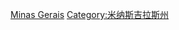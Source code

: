 {{Commonscat|People of Minas Gerais}}

[[Category:巴西各州人物|Minas Gerais]]
[[Category:米纳斯吉拉斯州|Category:米纳斯吉拉斯州]]
